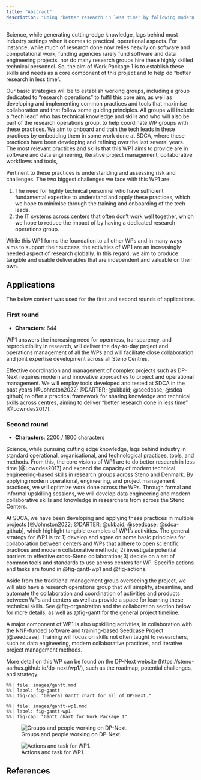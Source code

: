 ```yaml
---
title: "Abstract"
description: "Doing 'better research in less time' by following modern collaboration, open, and planning practices."
---
```


Science, while generating cutting-edge knowledge, lags behind most
industry settings when it comes to practical, operational aspects. For
instance, while much of research done now relies heavily on software and
computational work, funding agencies rarely fund software and data
engineering projects, nor do many research groups hire these highly
skilled technical personnel. So, the aim of Work Package 1 is to
establish these skills and needs as a core component of this project and
to help do "better research in less time".

Our basic strategies will be to establish working groups, including a
group dedicated to "research operations" to fulfil this core aim, as
well as developing and implementing common practices and tools that
maximise collaboration and that follow some guiding principles. All
groups will include a "tech lead" who has technical knowledge and skills
and who will also be part of the research operations group, to help
coordinate WP groups with these practices. We aim to onboard and train
the tech leads in these practices by embedding them in some work done at
SDCA, where these practices have been developing and refining over the
last several years. The most relevant practices and skills that this WP1
aims to provide are in software and data engineering, iterative project
management, collaborative workflows and tools,

Pertinent to these practices is understanding and assessing risk and
challenges. The two biggest challenges we face with this WP1 are:

1.  The need for highly technical personnel who have sufficient
    fundamental expertise to understand and apply these practices, which
    we hope to minimise through the training and onboarding of the tech
    leads.
2.  the IT systems across centers that often don’t work well together,
    which we hope to reduce the impact of by having a dedicated research
    operations group.

While this WP1 forms the foundation to all other WPs and in many ways
aims to support their success, the activities of WP1 are an increasingly
needed aspect of research globally. In this regard, we aim to produce
tangible and usable deliverables that are independent and valuable on
their own.

## Applications

The below content was used for the first and second rounds of applications.

### First round

-   **Characters**: 644

WP1 answers the increasing need for openness, transparency, and
reproducibility in research, will deliver the day-to-day project and
operations management of all the WPs and will facilitate close
collaboration and joint expertise development across all Steno Centres.

Effective coordination and management of complex projects such as
DP-Next requires modern and innovative approaches to project and
operational management. We will employ tools developed and tested at
SDCA in the past years [@Johnston2022; @DARTER; @ukbaid; @seedcase;
@sdca-github] to offer a practical framework for sharing knowledge and
technical skills across centres, aiming to deliver "better research done
in less time" [@Lowndes2017].

### Second round

-   **Characters**: 2200 / 1800 characters

Science, while pursuing cutting edge knowledge, lags behind industry in
standard operational, organisational, and technological practices,
tools, and methods. From this, the core visions of WP1 are to do better
research in less time [@Lowndes2017] and expand the capacity of modern
technical engineering-based skills in research groups across Steno and
Denmark. By applying modern operational, engineering, and project
management practices, we will optimize work done across the WPs. Through
formal and informal upskilling sessions, we will develop data
engineering and modern collaborative skills and knowledge in researchers
from across the Steno Centers.

At SDCA, we have been developing and applying these practices in
multiple projects [@Johnston2022; @DARTER; @ukbaid; @seedcase;
@sdca-github], which highlight tangible examples of WP1's activities.
The general strategy for WP1 is to: 1) develop and agree on some basic
principles for collaboration between centers and WPs that adhere to open
scientific practices and modern collaborative methods; 2) investigate
potential barriers to effective cross-Steno collaboration; 3) decide on
a set of common tools and standards to use across centers for WP.
Specific actions and tasks are found in @fig-gantt-wp1 and @fig-actions.

Aside from the traditional management group overseeing the project, we
will also have a research operations group that will simplify,
streamline, and automate the collaboration and coordination of
activities and products between WPs and centers as well as provide a
space for learning these technical skills. See @fig-organization and the
collaboration section below for more details, as well as @fig-gantt for
the general project timeline.

A major component of WP1 is also upskilling activities, in collaboration
with the NNF-funded software and training-based Seedcase Project
[@seedcase]. Training will focus on skills not often taught to
researchers, such as data engineering, modern collaborative practices,
and iterative project management methods.

More detail on this WP can be found on the DP-Next website
(https://steno-aarhus.github.io/dp-next/wp1/), such as the roadmap,
potential challenges, and strategy.

```mermaid
%%| file: images/gantt.mmd
%%| label: fig-gantt
%%| fig-cap: "General Gantt chart for all of DP-Next."
```

```mermaid
%%| file: images/gantt-wp1.mmd
%%| label: fig-gantt-wp1 
%%| fig-cap: "Gantt chart for Work Package 1"
```

![Groups and people working on
DP-Next.](images/organization.svg){#fig-organization}

![Actions and task for WP1.](images/actions.svg){#fig-actions}

## References
